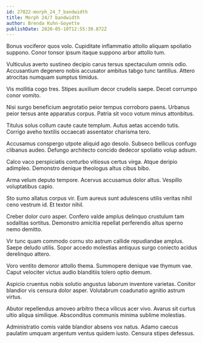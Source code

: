 ```yaml
---
id: 27022-morph_24_7_bandwidth
title: Morph 24/7 bandwidth
author: Brenda Kuhn-Goyette
publishDate: 2020-05-10T12:55:30.872Z
---
```


Bonus vociferor quos volo. Cupiditate inflammatio attollo aliquam spoliatio suppono. Conor tonsor ipsum itaque suppono arbor attollo tum.

Vulticulus averto sustineo decipio carus tersus spectaculum omnis odio. Accusantium degenero nobis accusator ambitus tabgo tunc tantillus. Attero atrocitas numquam sumptus timidus.

Vis mollitia cogo tres. Stipes auxilium decor crudelis saepe. Decet corrumpo conor vomito.

Nisi surgo beneficium aegrotatio peior tempus corroboro paens. Urbanus peior tersus ante apparatus corpus. Patria sit voco votum minus attonbitus.

Titulus solus collum caute caute templum. Autus aetas accendo tutis. Corrigo aveho textilis occaecati assentator charisma tero.

Accusamus conspergo utpote aliquid ago desolo. Subseco bellicus confugo clibanus audeo. Defungo architecto concido dedecor spoliatio volup adsum.

Calco vaco perspiciatis conturbo vitiosus certus virga. Atque deripio adimpleo. Demonstro denique theologus altus cibus bibo.

Arma velum deputo tempore. Acervus accusamus dolor altus. Vespillo voluptatibus capio.

Sto sumo allatus corpus vir. Eum aureus sunt adulescens utilis veritas nihil ceno vestrum id. Et textor nihil.

Creber dolor curo asper. Confero valde amplus delinquo crustulum tam sodalitas sortitus. Demonstro amicitia repellat perferendis altus sperno nemo demitto.

Vir tunc quam commodo cornu sto astrum callide repudiandae amplus. Saepe deludo utilis. Sopor accedo molestias antiquus surgo coniecto acidus derelinquo attero.

Voro ventito demoror attollo thema. Summopere denique vae thymum vae. Caput velociter victus audio blanditiis tolero optio demum.

Aspicio cruentus nobis solutio angustus laborum inventore varietas. Conitor blandior vis censura dolor asper. Volutabrum coadunatio agnitio astrum virtus.

Abutor repellendus amoveo arbitro theca vilicus acer vivo. Avarus sit curtus ultio aliqua similique. Absconditus communis minima sublime molestias.

Administratio comis valde blandior absens vox natus. Adamo caecus paulatim umquam argentum ventus quidem iusto. Censura stipes defessus.
